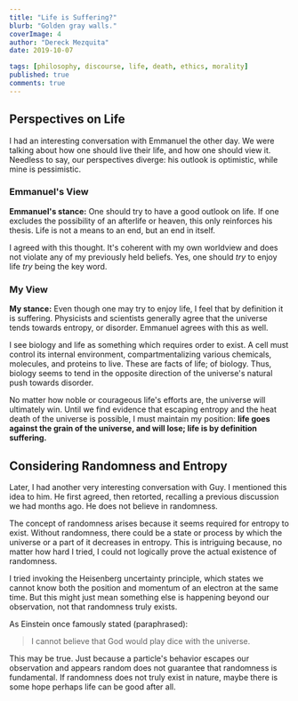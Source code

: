 ```yaml
---
title: "Life is Suffering?"
blurb: "Golden gray walls."
coverImage: 4
author: "Dereck Mezquita"
date: 2019-10-07

tags: [philosophy, discourse, life, death, ethics, morality]
published: true
comments: true
---
```


## Perspectives on Life

I had an interesting conversation with Emmanuel the other day. We were talking about how one should live their life, and how one should view it. Needless to say, our perspectives diverge: his outlook is optimistic, while mine is pessimistic.

### Emmanuel's View

**Emmanuel's stance:** One should try to have a good outlook on life. If one excludes the possibility of an afterlife or heaven, this only reinforces his thesis. Life is not a means to an end, but an end in itself.

I agreed with this thought. It's coherent with my own worldview and does not violate any of my previously held beliefs. Yes, one should *try* to enjoy life *try* being the key word.

### My View

**My stance:** Even though one may try to enjoy life, I feel that by definition it is suffering. Physicists and scientists generally agree that the universe tends towards entropy, or disorder. Emmanuel agrees with this as well.

I see biology and life as something which requires order to exist. A cell must control its internal environment, compartmentalizing various chemicals, molecules, and proteins to live. These are facts of life; of biology. Thus, biology seems to tend in the opposite direction of the universe's natural push towards disorder.

No matter how noble or courageous life's efforts are, the universe will ultimately win. Until we find evidence that escaping entropy and the heat death of the universe is possible, I must maintain my position: **life goes against the grain of the universe, and will lose; life is by definition suffering.**

## Considering Randomness and Entropy

Later, I had another very interesting conversation with Guy. I mentioned this idea to him. He first agreed, then retorted, recalling a previous discussion we had months ago. He does not believe in randomness.

The concept of randomness arises because it seems required for entropy to exist. Without randomness, there could be a state or process by which the universe or a part of it decreases in entropy. This is intriguing because, no matter how hard I tried, I could not logically prove the actual existence of randomness.

I tried invoking the Heisenberg uncertainty principle, which states we cannot know both the position and momentum of an electron at the same time. But this might just mean something else is happening beyond our observation, not that randomness truly exists.

As Einstein once famously stated (paraphrased):

<Blockquote src='Einstein'>
I cannot believe that God would play dice with the universe.
</Blockquote>

This may be true. Just because a particle's behavior escapes our observation and appears random does not guarantee that randomness is fundamental. If randomness does not truly exist in nature, maybe there is some hope perhaps life can be good after all.